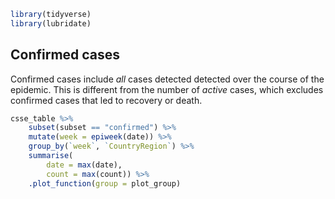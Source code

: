 ```r
library(tidyverse)
library(lubridate)
```

## Confirmed cases

Confirmed cases include _all_ cases detected detected over the course of the epidemic.
This is different from the number of _active_ cases, which excludes confirmed cases that led to recovery or death.

```r
csse_table %>% 
    subset(subset == "confirmed") %>%
    mutate(week = epiweek(date)) %>%
    group_by(`week`, `CountryRegion`) %>%
    summarise(
        date = max(date),
        count = max(count)) %>%
    .plot_function(group = plot_group)
```
